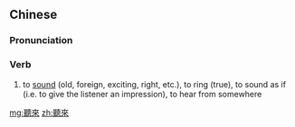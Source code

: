 {{also|听来}}
==Chinese==
{{zh-forms|s=听来}}

===Pronunciation===
{{zh-pron
|m=tīnglái
|c=ting1 loi4
|h=pfs=thâng-lòi
|mn=thiaⁿ--lâi
|cat=v
}}

===Verb===
{{zh-verb}}

# to [[sound]] (old, foreign, exciting, right, etc.), to ring (true), to sound as if (i.e. to give the listener an impression), to hear from somewhere

[[mg:聽來]]
[[zh:聽來]]